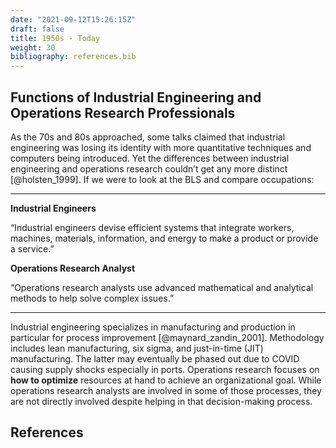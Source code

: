 ```yaml
---
date: "2021-09-12T15:26:15Z"
draft: false
title: 1950s - Today
weight: 30
bibliography: references.bib
---
```


## Functions of Industrial Engineering and Operations Research Professionals

As the 70s and 80s approached, some talks claimed that industrial engineering was
losing its identity with more quantitative techniques and computers being 
introduced. Yet the differences between industrial engineering and operations 
research couldn't get any more distinct [@holsten_1999]. If we were to look at 
the BLS and compare occupations:

---

**Industrial Engineers**

"Industrial engineers devise efficient systems that integrate workers, machines, 
materials, information, and energy to make a product or provide a service."

**Operations Research Analyst**

"Operations research analysts use advanced mathematical and analytical methods 
to help solve complex issues."

---

Industrial engineering specializes in manufacturing and production in particular
for process improvement [@maynard_zandin_2001]. Methodology includes lean 
manufacturing, six sigma, and just-in-time (JIT) manufacturing. The latter may
eventually be phased out due to COVID causing supply shocks especially in ports.
Operations research focuses on **how to optimize** resources at hand to achieve 
an organizational goal. While operations research analysts are involved in some 
of those processes, they are not directly involved despite helping in that 
decision-making process.

## References
